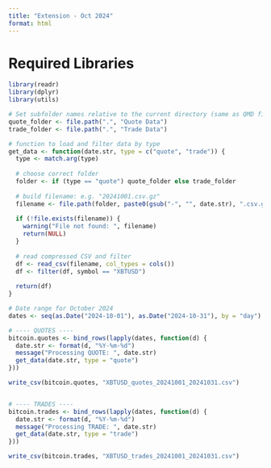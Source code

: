 ```yaml
---
title: "Extension - Oct 2024"
format: html
---
```


# Required Libraries
```r
library(readr)
library(dplyr)
library(utils)
```

```r
# Set subfolder names relative to the current directory (same as QMD file)
quote_folder <- file.path(".", "Quote Data")
trade_folder <- file.path(".", "Trade Data")

# function to load and filter data by type
get_data <- function(date.str, type = c("quote", "trade")) {
  type <- match.arg(type)
  
  # choose correct folder
  folder <- if (type == "quote") quote_folder else trade_folder
  
  # build filename: e.g. "20241001.csv.gz"
  filename <- file.path(folder, paste0(gsub("-", "", date.str), ".csv.gz"))
  
  if (!file.exists(filename)) {
    warning("File not found: ", filename)
    return(NULL)
  }
  
  # read compressed CSV and filter
  df <- read_csv(filename, col_types = cols())
  df <- filter(df, symbol == "XBTUSD")
  
  return(df)
}

# Date range for October 2024
dates <- seq(as.Date("2024-10-01"), as.Date("2024-10-31"), by = "day")

```

```r
# ---- QUOTES ----
bitcoin.quotes <- bind_rows(lapply(dates, function(d) {
  date.str <- format(d, "%Y-%m-%d")
  message("Processing QUOTE: ", date.str)
  get_data(date.str, type = "quote")
}))

write_csv(bitcoin.quotes, "XBTUSD_quotes_20241001_20241031.csv")


# ---- TRADES ----
bitcoin.trades <- bind_rows(lapply(dates, function(d) {
  date.str <- format(d, "%Y-%m-%d")
  message("Processing TRADE: ", date.str)
  get_data(date.str, type = "trade")
}))

write_csv(bitcoin.trades, "XBTUSD_trades_20241001_20241031.csv")

```

